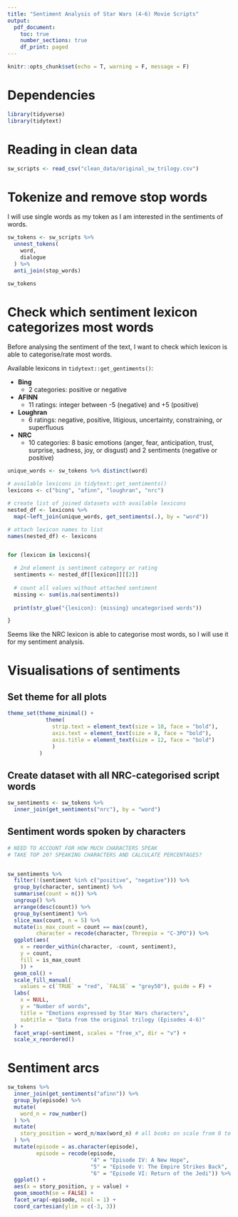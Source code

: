 ```yaml
---
title: "Sentiment Analysis of Star Wars (4-6) Movie Scripts"
output:
  pdf_document:
    toc: true
    number_sections: true
    df_print: paged
---
```


```r
knitr::opts_chunk$set(echo = T, warning = F, message = F)
```

# Dependencies

```r
library(tidyverse)
library(tidytext)
```

# Reading in clean data

```r
sw_scripts <- read_csv("clean_data/original_sw_trilogy.csv")
```

# Tokenize and remove stop words

I will use single words as my token as I am interested in the sentiments of words.
```r
sw_tokens <- sw_scripts %>%
  unnest_tokens(
    word,
    dialogue
  ) %>%
  anti_join(stop_words)

sw_tokens
```

# Check which sentiment lexicon categorizes most words

Before analysing the sentiment of the text, I want to check which lexicon is able to categorise/rate most words.

Available lexicons in `tidytext::get_gentiments()`:

* __Bing__
  * 2 categories: positive or negative
* __AFINN__
  * 11 ratings: integer between -5 (negative) and +5 (positive)
* __Loughran__
  * 6 ratings: negative, positive, litigious, uncertainty, constraining, or superfluous 
* __NRC__
  * 10 categories: 8 basic emotions (anger, fear, anticipation, trust, surprise, sadness, joy, or disgust) and 2 sentiments (negative or positive)
  
```r
unique_words <- sw_tokens %>% distinct(word)

# available lexicons in tidytext::get_sentiments()
lexicons <- c("bing", "afinn", "loughran", "nrc")

# create list of joined datasets with available lexicons
nested_df <- lexicons %>%
  map(~left_join(unique_words, get_sentiments(.), by = "word"))

# attach lexicon names to list
names(nested_df) <- lexicons 


for (lexicon in lexicons){

  # 2nd element is sentiment category or rating
  sentiments <- nested_df[[lexicon]][[2]]
  
  # count all values without attached sentiment
  missing <- sum(is.na(sentiments)) 
  
  print(str_glue("{lexicon}: {missing} uncategorised words"))

}
```

Seems like the NRC lexicon is able to categorise most words, so I will use it for my sentiment analysis.

# Visualisations of sentiments

## Set theme for all plots

```r
theme_set(theme_minimal() + 
            theme(
              strip.text = element_text(size = 10, face = "bold"),
              axis.text = element_text(size = 8, face = "bold"),
              axis.title = element_text(size = 12, face = "bold")
              )
          )
```

## Create dataset with all NRC-categorised script words

```r
sw_sentiments <- sw_tokens %>% 
  inner_join(get_sentiments("nrc"), by = "word")
```

## Sentiment words spoken by characters

```r

# NEED TO ACCOUNT FOR HOW MUCH CHARACTERS SPEAK
# TAKE TOP 20? SPEAKING CHARACTERS AND CALCULATE PERCENTAGES?


sw_sentiments %>% 
  filter(!(sentiment %in% c("positive", "negative"))) %>% 
  group_by(character, sentiment) %>% 
  summarise(count = n()) %>% 
  ungroup() %>% 
  arrange(desc(count)) %>% 
  group_by(sentiment) %>% 
  slice_max(count, n = 5) %>% 
  mutate(is_max_count = count == max(count),
         character = recode(character, Threepio = "C-3PO")) %>% 
  ggplot(aes(
    x = reorder_within(character, -count, sentiment), 
    y = count,
    fill = is_max_count
    )) +
  geom_col() +
  scale_fill_manual(
    values = c(`TRUE` = "red", `FALSE` = "grey50"), guide = F) +
  labs(
    x = NULL,
    y = "Number of words",
    title = "Emotions expressed by Star Wars characters",
    subtitle = "Data from the original trilogy (Episodes 4-6)"
  ) +
  facet_wrap(~sentiment, scales = "free_x", dir = "v") +
  scale_x_reordered()

```

# Sentiment arcs

```r
sw_tokens %>% 
  inner_join(get_sentiments("afinn")) %>% 
  group_by(episode) %>% 
  mutate(
    word_n = row_number()
  ) %>%
  mutate(
    story_position = word_n/max(word_n) # all books on scale from 0 to 1
  ) %>% 
  mutate(episode = as.character(episode),
         episode = recode(episode, 
                          "4" = "Episode IV: A New Hope",
                          "5" = "Episode V: The Empire Strikes Back",
                          "6" = "Episode VI: Return of the Jedi")) %>% 
  ggplot() +
  aes(x = story_position, y = value) +
  geom_smooth(se = FALSE) +
  facet_wrap(~episode, ncol = 1) +
  coord_cartesian(ylim = c(-3, 3))

```
